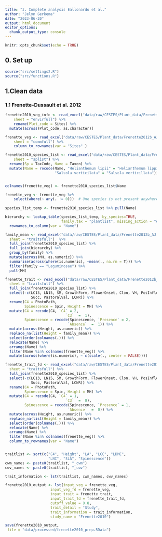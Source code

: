 ```yaml
---
title: "3. Complete analysis Eallonardo et al."
author: "Jelyn Gerkema"
date: "2023-06-20"
output: html_document
editor_options: 
  chunk_output_type: console
---
```


```r
knitr::opts_chunk$set(echo = TRUE)

```

## 0. Set up
```r
source("src/settings2.R")
source("src/functions.R")

```

## 1.Clean data


### 1.1 Frenette-Dussault et al. 2012
```r

frenette2010_veg_info <- read_excel("data/raw/CESTES/Plant_data/Frenette2012b_AJ.xlsx", 
    sheet = "envirfull") %>%
    rename(Plot_code = Sites) %>%
  mutate(across(Plot_code, as.character))

frenette_veg <- read_excel("data/raw/CESTES/Plant_data/Frenette2012b_AJ.xlsx", 
    sheet = "commfull") %>%
    column_to_rownames(var = "Sites" ) 

frenette2010_species_list <- read_excel("data/raw/CESTES/Plant_data/Frenette2012b_AJ.xlsx", 
    sheet = "splist") %>%
  rename(Sp = TaxCode, Name = Taxon) %>%
  mutate(Name = recode(Name, "Helianthemum lipii" = "Helianthemum lippii",
                       "Salsola verticilata" = "Salsola verticillata"))


colnames(frenette_veg) <- frenette2010_species_list$Name

frenette_veg <- frenette_veg %>%
    select(where(~ any(. != 0)))  # One species is not present anywhere and is filtered out through this
    
species_list_temp <- frenette2010_species_list %>% pull(Name) 

hierarchy <- lookup_table(species_list_temp, by_species=TRUE, 
                          family.tax = "plantlist", missing_action = "drop") %>%
  rownames_to_column(var = "Name")

family_mean <- read_excel("data/raw/CESTES/Plant_data/Frenette2012b_AJ.xlsx", 
  sheet = "traitsfull")  %>%
  full_join(frenette2010_species_list) %>%
  full_join(hierarchy) %>%
  group_by(family) %>%
  mutate(across(MH, as.numeric)) %>%
  summarise(across(where(is.numeric), ~mean(., na.rm = T))) %>%
  filter(family == "Leguminosae") %>%
  pull(MH) 

frenette_trait <- read_excel("data/raw/CESTES/Plant_data/Frenette2012b_AJ.xlsx", 
  sheet = "traitsfull") %>%
  full_join(frenette2010_species_list) %>% 
  select(-c(LC13, LN15, SM, GrowthForm, FlowerOnset, Clon, VH, PosInflor, Sp,
            Succ, PastoralVal, LCNR)) %>%
  rename(C4 = PhotoPath,
         Spinescence = Spin, Height = MH) %>%
  mutate(C4 = recode(C4, `C4` = 2,
                            `C3`  =  1),
         Spinescence = recode(Spinescence, `Presence` = 2,
                             `Absence`  =  1)) %>%
  mutate(across(Height, as.numeric)) %>%
  replace_na(list(Height = family_mean)) %>%
  select(order(colnames(.))) %>%
  relocate(Name) %>%
  arrange(Name) %>%
  filter(Name %in% colnames(frenette_veg)) %>%
  mutate(across(where(is.numeric), ~ c(scale(., center = FALSE)))) 

frenette_trait_fd <- read_excel("data/raw/CESTES/Plant_data/Frenette2012b_AJ.xlsx", 
  sheet = "traitsfull") %>%
  full_join(frenette2010_species_list) %>% 
  select(-c(LC13, LN15, SM, GrowthForm, FlowerOnset, Clon, VH, PosInflor, Sp,
            Succ, PastoralVal, LCNR)) %>%
  rename(C4 = PhotoPath, 
         Spinescence = Spin, Height = MH) %>%
  mutate(C4 = recode(C4, `C4` = 1,
                            `C3`  =  0),
         Spinescence = recode(Spinescence, `Presence` = 1,
                             `Absence`  =  0)) %>%
  mutate(across(Height, as.numeric)) %>%
  replace_na(list(Height = family_mean)) %>%
  select(order(colnames(.))) %>%
  relocate(Name) %>%
  arrange(Name) %>%
  filter(Name %in% colnames(frenette_veg)) %>%
  column_to_rownames(var = "Name")


traitlist <- sort(c("C4", "Height", "LA", "LCC", "LDMC",
                    "LNC", "SLA", "Spinescence"))
cwm_names <- paste0(traitlist, "_cwm")
cwv_names <- paste0(traitlist, "_cwv")

trait_information <- lst(traitlist, cwm_names, cwv_names)

frenette2010_output <- lst(input_veg = frenette_veg, 
                     input_veg_fd = frenette_veg,
                     input_trait = frenette_trait,
                     input_trait_fd = frenette_trait_fd,
                     cutoff_value = 0.8,
                     trait_detail = "Study",
                     trait_information = trait_information,
                     study_name = "Frenette2010")

save(frenette2010_output,
 file = "data/processed/frenette2010_prep.RData")


``` 


